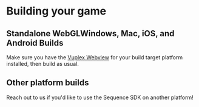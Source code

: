 # Building your game
## Standalone WebGLWindows, Mac, iOS, and Android Builds
Make sure you have the [Vuplex Webview](https://developer.vuplex.com/webview/overview) for your build target platform installed, then build as usual.
## Other platform builds
Reach out to us if you'd like to use the Sequence SDK on another platform!
